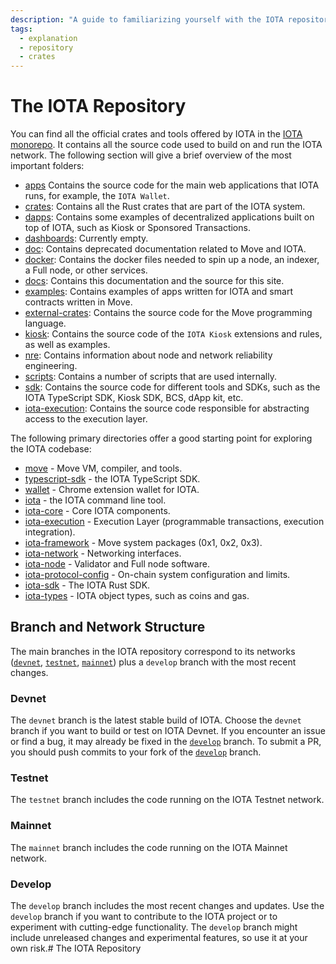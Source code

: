 ```yaml
---
description: "A guide to familiarizing yourself with the IOTA repository, including branch and network structure."
tags:
  - explanation
  - repository
  - crates
---
```


# The IOTA Repository

You can find all the official crates and tools offered by IOTA in
the [IOTA monorepo](https://github.com/iotaledger/iota/).
It contains all the source code used to build on and run the IOTA network. The following section will give a brief
overview of the most important folders:

- [apps](https://github.com/iotaledger/iota/tree/develop/apps) Contains the source code for the main web applications
  that
  IOTA runs, for example, the `IOTA Wallet`.
- [crates](https://github.com/iotaledger/iota/tree/develop/crates): Contains all the Rust crates that are part of the
  IOTA
  system.
- [dapps](https://github.com/iotaledger/iota/tree/develop/dapps): Contains some examples of decentralized applications
  built on top of IOTA, such as Kiosk or Sponsored Transactions.
- [dashboards](https://github.com/iotaledger/iota/tree/develop/dashboards): Currently empty.
- [doc](https://github.com/iotaledger/iota/tree/develop/doc): Contains deprecated documentation related to Move and
  IOTA.
- [docker](https://github.com/iotaledger/iota/tree/develop/docker): Contains the docker files needed to spin up a node,
  an
  indexer, a Full node, or other services.
- [docs](https://github.com/iotaledger/iota/tree/develop/docs): Contains this documentation and the source for this
  site.
- [examples](https://github.com/iotaledger/iota/tree/develop/examples): Contains examples of apps written for IOTA and
  smart contracts written in Move.
- [external-crates](https://github.com/iotaledger/iota/tree/develop/external-crates): Contains the source code for the
  Move
  programming language.
- [kiosk](https://github.com/iotaledger/iota/tree/develop/kiosk): Contains the source code of the `IOTA Kiosk`
  extensions and rules, as well as examples.
- [nre](https://github.com/iotaledger/iota/tree/develop/nre): Contains information about node and network reliability
  engineering.
- [scripts](https://github.com/iotaledger/iota/tree/develop/scripts): Contains a number of scripts that are used
  internally.
- [sdk](https://github.com/iotaledger/iota/tree/develop/sdk): Contains the source code for different tools and SDKs,
  such
  as the IOTA TypeScript SDK, Kiosk SDK, BCS, dApp kit, etc.
- [iota-execution](https://github.com/iotaledger/iota/tree/develop/iota-execution): Contains the source code responsible
  for abstracting access to the execution layer.

The following primary directories offer a good starting point for exploring the IOTA codebase:

- [move](https://github.com/iotaledger/iota/tree/develop/external-crates/move) - Move VM, compiler, and tools.
- [typescript-sdk](https://github.com/iotaledger/iota/tree/develop/sdk/typescript/) - the IOTA TypeScript SDK.
- [wallet](https://github.com/iotaledger/iota/tree/develop/apps/wallet) - Chrome extension wallet for IOTA.
- [iota](https://github.com/iotaledger/iota/tree/develop/crates/iota) - the IOTA command line tool.
- [iota-core](https://github.com/iotaledger/iota/tree/develop/crates/iota-core) - Core IOTA components.
- [iota-execution](https://github.com/iotaledger/iota/tree/develop/iota-execution) - Execution Layer (programmable
  transactions, execution integration).
- [iota-framework](https://github.com/iotaledger/iota/tree/develop/crates/iota-framework) - Move system packages (0x1,
  0x2,
  0x3).
- [iota-network](https://github.com/iotaledger/iota/tree/develop/crates/iota-network) - Networking interfaces.
- [iota-node](https://github.com/iotaledger/iota/tree/develop/crates/iota-node) - Validator and Full node software.
- [iota-protocol-config](https://github.com/iotaledger/iota/tree/develop/crates/iota-protocol-config) - On-chain system
  configuration and limits.
- [iota-sdk](https://github.com/iotaledger/iota/tree/develop/crates/iota-sdk) - The IOTA Rust SDK.
- [iota-types](https://github.com/iotaledger/iota/tree/develop/crates/iota-types) - IOTA object types, such as coins and
  gas.

## Branch and Network Structure

The main branches in the IOTA repository correspond to its
networks ([`devnet`](#devnet), [`testnet`](#testnet), [`mainnet`](#mainnet)) plus a `develop` branch with the most
recent changes.

### Devnet

The `devnet` branch is the latest stable build of IOTA. Choose the `devnet` branch if you want to build or test on
IOTA Devnet. If you encounter an issue or find a bug, it may already be fixed in the [`develop`](#develop) branch. To
submit a PR, you should push commits to your fork of the [`develop`](#develop) branch.

### Testnet

The `testnet` branch includes the code running on the IOTA Testnet network.

### Mainnet

The `mainnet` branch includes the code running on the IOTA Mainnet network.

### Develop

The `develop` branch includes the most recent changes and updates. Use the `develop` branch if you want to contribute to
the
IOTA project or to experiment with cutting-edge functionality. The `develop` branch might include unreleased changes and
experimental features, so use it at your own risk.# The IOTA Repository
